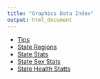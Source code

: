 ```yaml
---
title: "Graphics Data Index"
output: html_document
---
```


- [Tips](./tips.csv)
- [State Regions](./statereg.csv)
- [State Stats](./states.stats.csv)
- [State Sex Stats](./states.sex.stats.csv)
- [State Health Statts](./states.health.stats.csv)

